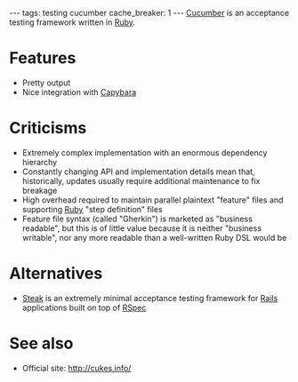 ---
tags: testing cucumber
cache_breaker: 1
---
[[Cucumber]] is an acceptance testing framework written in [[Ruby]].

= Features =

* Pretty output
* Nice integration with [[Capybara]]

= Criticisms =

* Extremely complex implementation with an enormous dependency hierarchy
* Constantly changing API and implementation details mean that, historically, updates usually require additional maintenance to fix breakage
* High overhead required to maintain parallel plaintext "feature" files and supporting [[Ruby]] "step definition" files
* Feature file syntax (called "Gherkin") is marketed as "business readable", but this is of little value because it is neither "business writable", nor any more readable than a well-written Ruby DSL would be

= Alternatives =

* [[Steak]] is an extremely minimal acceptance testing framework for [[Rails]] applications built on top of [[RSpec]]

= See also =

* Official site: http://cukes.info/
